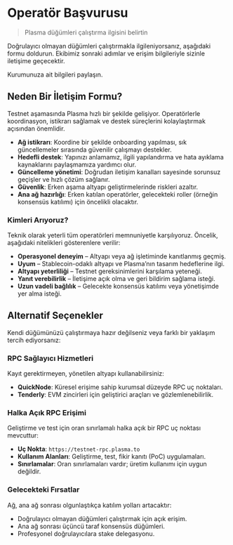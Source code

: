 # Operatör Başvurusu

> Plasma düğümleri çalıştırma ilgisini belirtin

Doğrulayıcı olmayan düğümleri çalıştırmakla ilgileniyorsanız, aşağıdaki formu doldurun. Ekibimiz sonraki adımlar ve erişim bilgileriyle sizinle iletişime geçecektir.

<Card title="Bilgilerinizi gönderin" icon="clipboard" iconType="light" color="#307F61" href="https://form.typeform.com/to/ux8v5O5R">
  Kurumunuza ait bilgileri paylaşın.
</Card>

## Neden Bir İletişim Formu?

Testnet aşamasında Plasma hızlı bir şekilde gelişiyor. Operatörlerle koordinasyon, istikrarı sağlamak ve destek süreçlerini kolaylaştırmak açısından önemlidir.

* **Ağ istikrarı**: Koordine bir şekilde onboarding yapılması, sık güncellemeler sırasında güvenilir çalışmayı destekler.
* **Hedefli destek**: Yapınızı anlamamız, ilgili yapılandırma ve hata ayıklama kaynaklarını paylaşmamıza yardımcı olur.
* **Güncelleme yönetimi**: Doğrudan iletişim kanalları sayesinde sorunsuz geçişler ve hızlı çözüm sağlanır.
* **Güvenlik**: Erken aşama altyapı geliştirmelerinde riskleri azaltır.
* **Ana ağ hazırlığı**: Erken katılan operatörler, gelecekteki roller (örneğin konsensüs katılımı) için öncelikli olacaktır.

### Kimleri Arıyoruz?

Teknik olarak yeterli tüm operatörleri memnuniyetle karşılıyoruz. Öncelik, aşağıdaki nitelikleri gösterenlere verilir:

* **Operasyonel deneyim** – Altyapı veya ağ işletiminde kanıtlanmış geçmiş.
* **Uyum** – Stablecoin-odaklı altyapı ve Plasma’nın tasarım hedeflerine ilgi.
* **Altyapı yeterliliği** – Testnet gereksinimlerini karşılama yeteneği.
* **Yanıt verebilirlik** – İletişime açık olma ve geri bildirim sağlama isteği.
* **Uzun vadeli bağlılık** – Gelecekte konsensüs katılımı veya yönetişimde yer alma isteği.

## Alternatif Seçenekler

Kendi düğümünüzü çalıştırmaya hazır değilseniz veya farklı bir yaklaşım tercih ediyorsanız:

### RPC Sağlayıcı Hizmetleri

Kayıt gerektirmeyen, yönetilen altyapı kullanabilirsiniz:

* **QuickNode**: Küresel erişime sahip kurumsal düzeyde RPC uç noktaları.
* **Tenderly**: EVM zincirleri için geliştirici araçları ve gözlemlenebilirlik.

### Halka Açık RPC Erişimi

Geliştirme ve test için oran sınırlamalı halka açık bir RPC uç noktası mevcuttur:

* **Uç Nokta**: `https://testnet-rpc.plasma.to`
* **Kullanım Alanları**: Geliştirme, test, fikir kanıtı (PoC) uygulamaları.
* **Sınırlamalar**: Oran sınırlamaları vardır; üretim kullanımı için uygun değildir.

### Gelecekteki Fırsatlar

Ağ, ana ağ sonrası olgunlaştıkça katılım yolları artacaktır:

* Doğrulayıcı olmayan düğümleri çalıştırmak için açık erişim.
* Ana ağ sonrası üçüncü taraf konsensüs düğümleri.
* Profesyonel doğrulayıcılara stake delegasyonu.

